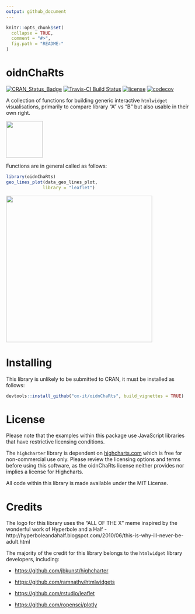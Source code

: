 ```yaml
---
output: github_document
---
```


<!-- README.md is generated from README.Rmd. Please edit that file -->

```r
knitr::opts_chunk$set(
  collapse = TRUE,
  comment = "#>",
  fig.path = "README-"
)
```

# oidnChaRts

[![CRAN_Status_Badge](http://www.r-pkg.org/badges/version/oidnChaRts)](https://cran.r-project.org/package=oidnChaRts)
[![Travis-CI Build Status](https://travis-ci.org/ox-it/oidnChaRts.svg?branch=master)](https://travis-ci.org/ox-it/oidnChaRts)
[![license](https://img.shields.io/github/license/mashape/apistatus.svg)]()
[![codecov](https://codecov.io/gh/ox-it/oidnChaRts/branch/master/graph/badge.svg)](https://codecov.io/gh/ox-it/oidnChaRts)


A collection of functions for building generic interactive `htmlwidget` visualisations, primarily to compare library "A" vs "B" but also usable in their own right.

<img src="data-raw/oidnChaRt-sticker.png" width="100px">

Functions are in general called as follows:

```r
library(oidnChaRts)
geo_lines_plot(data_geo_lines_plot, 
              library = "leaflet")
```
<img src="README-geo_lines_map.png" width="400">

# Installing

This library is unlikely to be submitted to CRAN, it must be installed as follows:

```r
devtools::install_github("ox-it/oidnChaRts", build_vignettes = TRUE)
```

# License

Please note that the examples within this package use JavaScript libraries that have restrictive licensing conditions.

The `highcharter` library is dependent on [highcharts.com](highcharts.com) which is free for non-commercial use only. Please review the licensing options and terms before using this software, as the oidnChaRts license neither provides nor implies a license for Highcharts. 

All code within this library is made available under the MIT License.

# Credits

The logo for this library uses the "ALL OF THE X" meme inspired by the wonderful work of Hyperbole and a Half - http://hyperboleandahalf.blogspot.com/2010/06/this-is-why-ill-never-be-adult.html

The majority of the credit for this library belongs to the `htmlwidget` library developers, including:

- [https://github.com/jbkunst/highcharter](https://github.com/jbkunst/highcharter)

- [https://github.com/ramnathv/htmlwidgets](https://github.com/ramnathv/htmlwidgets)

- [https://github.com/rstudio/leaflet](https://github.com/rstudio/leaflet)

- [https://github.com/ropensci/plotly](https://github.com/ropensci/plotly)
